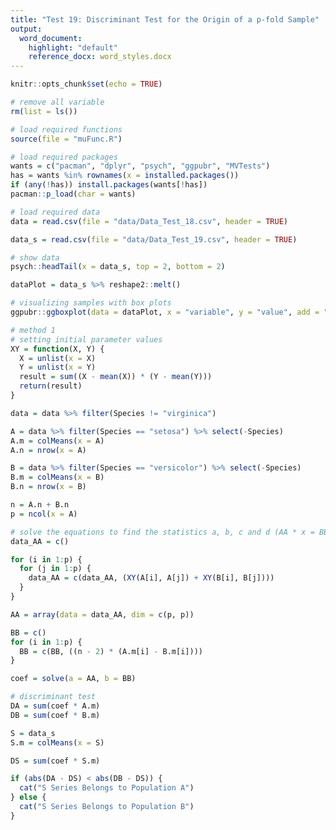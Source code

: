 ```yaml
---
title: "Test 19: Discriminant Test for the Origin of a p-fold Sample"
output:
  word_document:
    highlight: "default"
    reference_docx: word_styles.docx
---
```


```r
knitr::opts_chunk$set(echo = TRUE)
```

```r
# remove all variable
rm(list = ls())

# load required functions
source(file = "muFunc.R")

# load required packages
wants = c("pacman", "dplyr", "psych", "ggpubr", "MVTests")
has = wants %in% rownames(x = installed.packages())
if (any(!has)) install.packages(wants[!has])
pacman::p_load(char = wants)

# load required data
data = read.csv(file = "data/Data_Test_18.csv", header = TRUE)

data_s = read.csv(file = "data/Data_Test_19.csv", header = TRUE)

# show data
psych::headTail(x = data_s, top = 2, bottom = 2)
```

```r
dataPlot = data_s %>% reshape2::melt()

# visualizing samples with box plots
ggpubr::ggboxplot(data = dataPlot, x = "variable", y = "value", add = "mean", ylab = "Variable (cm)")
```

```r
# method 1
# setting initial parameter values
XY = function(X, Y) {
  X = unlist(x = X)
  Y = unlist(x = Y)
  result = sum((X - mean(X)) * (Y - mean(Y)))
  return(result)
}

data = data %>% filter(Species != "virginica")

A = data %>% filter(Species == "setosa") %>% select(-Species)
A.m = colMeans(x = A)
A.n = nrow(x = A)

B = data %>% filter(Species == "versicolor") %>% select(-Species)
B.m = colMeans(x = B)
B.n = nrow(x = B)

n = A.n + B.n
p = ncol(x = A)

# solve the equations to find the statistics a, b, c and d (AA * x = BB)
data_AA = c()

for (i in 1:p) {
  for (j in 1:p) {
    data_AA = c(data_AA, (XY(A[i], A[j]) + XY(B[i], B[j])))
  }
}

AA = array(data = data_AA, dim = c(p, p))

BB = c()
for (i in 1:p) {
  BB = c(BB, ((n - 2) * (A.m[i] - B.m[i])))
}

coef = solve(a = AA, b = BB)

# discriminant test
DA = sum(coef * A.m)
DB = sum(coef * B.m)

S = data_s
S.m = colMeans(x = S)

DS = sum(coef * S.m)

if (abs(DA - DS) < abs(DB - DS)) {
  cat("S Series Belongs to Population A")
} else {
  cat("S Series Belongs to Population B")
}

```
